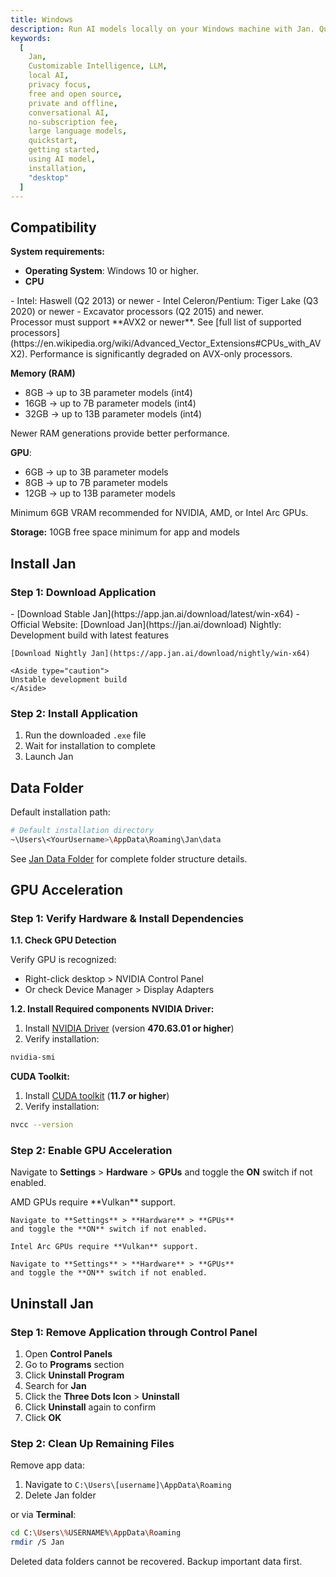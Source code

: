 ```yaml
---
title: Windows
description: Run AI models locally on your Windows machine with Jan. Quick setup guide for local inference and chat.
keywords:
  [
    Jan,
    Customizable Intelligence, LLM,
    local AI,
    privacy focus,
    free and open source,
    private and offline,
    conversational AI,
    no-subscription fee,
    large language models,
    quickstart,
    getting started,
    using AI model,
    installation,
    "desktop"
  ]
---
```




## Compatibility

**System requirements:**
- **Operating System**: Windows 10 or higher.
- **CPU**

<Tabs>
  <TabItem label="Intel">
    - Intel: Haswell (Q2 2013) or newer
    - Intel Celeron/Pentium: Tiger Lake (Q3 2020) or newer
  </TabItem>
  <TabItem label="AMD">
    - Excavator processors (Q2 2015) and newer.
  </TabItem>
</Tabs>

<Aside type="note">
Processor must support **AVX2 or newer**. See [full list of supported processors](https://en.wikipedia.org/wiki/Advanced_Vector_Extensions#CPUs_with_AVX2).
Performance is significantly degraded on AVX-only processors.
</Aside>

**Memory (RAM)**
- 8GB → up to 3B parameter models (int4)
- 16GB → up to 7B parameter models (int4)
- 32GB → up to 13B parameter models (int4)

<Aside type="note">
Newer RAM generations provide better performance.
</Aside>

**GPU**:
- 6GB → up to 3B parameter models
- 8GB → up to 7B parameter models
- 12GB → up to 13B parameter models

<Aside type="note">
Minimum 6GB VRAM recommended for NVIDIA, AMD, or Intel Arc GPUs.
</Aside>

**Storage:** 10GB free space minimum for app and models


## Install Jan

### Step 1: Download Application

<Tabs>
  <TabItem label="Stable Release">
    - [Download Stable Jan](https://app.jan.ai/download/latest/win-x64)
    - Official Website: [Download Jan](https://jan.ai/download)
  </TabItem>

  <TabItem label="Nightly Release">
    Nightly: Development build with latest features

    [Download Nightly Jan](https://app.jan.ai/download/nightly/win-x64)

    <Aside type="caution">
    Unstable development build
    </Aside>
  </TabItem>
</Tabs>

### Step 2: Install Application

1. Run the downloaded `.exe` file
2. Wait for installation to complete
3. Launch Jan

## Data Folder

Default installation path:

```sh
# Default installation directory
~\Users\<YourUsername>\AppData\Roaming\Jan\data
```

See [Jan Data Folder](/docs/data-folder) for complete folder structure details.


## GPU Acceleration

<Tabs>
  <TabItem label="NVIDIA GPU">

### Step 1: Verify Hardware & Install Dependencies
**1.1. Check GPU Detection**

Verify GPU is recognized:
- Right-click desktop > NVIDIA Control Panel
- Or check Device Manager > Display Adapters

**1.2. Install Required components**
**NVIDIA Driver:**
1. Install [NVIDIA Driver](https://www.nvidia.com/en-us/drivers/) (version **470.63.01 or higher**)
2. Verify installation:

```sh
nvidia-smi
```

**CUDA Toolkit:**
1. Install [CUDA toolkit](https://developer.nvidia.com/cuda-downloads) (**11.7 or higher**)
2. Verify installation:

```sh
nvcc --version
```
### Step 2: Enable GPU Acceleration

Navigate to **Settings** > **Hardware** > **GPUs**
and toggle the **ON** switch if not enabled.

</TabItem>

<TabItem label="AMD GPU">
    AMD GPUs require **Vulkan** support.

    Navigate to **Settings** > **Hardware** > **GPUs**
    and toggle the **ON** switch if not enabled.
</TabItem>

<TabItem label="Intel Arc GPU">

    Intel Arc GPUs require **Vulkan** support.

    Navigate to **Settings** > **Hardware** > **GPUs**
    and toggle the **ON** switch if not enabled.

</TabItem>

</Tabs>


## Uninstall Jan

### Step 1: Remove Application through Control Panel

1. Open **Control Panels**
2. Go to **Programs** section
3. Click **Uninstall Program**
4. Search for **Jan**
5. Click the **Three Dots Icon** > **Uninstall**
6. Click **Uninstall** again to confirm
7. Click **OK**

### Step 2: Clean Up Remaining Files

Remove app data:

1. Navigate to `C:\Users\[username]\AppData\Roaming`
2. Delete Jan folder

or via **Terminal**:

```sh
cd C:\Users\%USERNAME%\AppData\Roaming
rmdir /S Jan
```

<Aside type="caution">
Deleted data folders cannot be recovered. Backup important data first.
</Aside>
